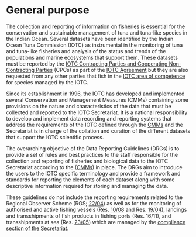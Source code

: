 # General purpose {#PurposeSection}

The collection and reporting of information on fisheries is essential for the conservation and sustainable management of tuna and tuna-like species in the Indian Ocean. Several datasets have been identified by the Indian Ocean Tuna Commission (IOTC) as instrumental in the monitoring of tuna and tuna-like fisheries and analysis of the status and trends of the populations and marine ecosystems that support them. These datasets must be reported by the [IOTC Contracting Parties and Cooperating Non-Contracting Parties](https://iotc.org/about-iotc/structure-commission) (CPCs) as part of the [IOTC Agreement](#iotcagreement) but they are also requested from any other parties that fish in the [IOTC area of competence](#iotcareaofcompetence) for species managed by the IOTC.

Since its establishment in 1996, the IOTC has developed and implemented several Conservation and Management Measures (CMMs) containing some provisions on the nature and characteristics of the data that must be collected and reported to the IOTC Secretariat. It is a national responsibility to develop and implement data recording and reporting systems that address the requirements of the IOTC defined through the [CMMs](#CMM) and the Secretariat is in charge of the collation and curation of the different datasets that support the IOTC scientific process. 

The overarching objective of the Data Reporting Guidelines (DRGs) is to provide a set of rules and best practices to the staff responsible for the collection and reporting of fisheries and biological data to the IOTC Secretariat according to the ([CMMs](#CMM)) in place. The DRGs aim to introduce the users to the IOTC specific terminology and provide a framework and standards for reporting the elements of each dataset along with some descriptive information required for storing and managing the data.

These guidelines do not include the reporting requirements related to the Regional Observer Scheme (ROS; [22/04](https://www.iotc.org/cmm/resolution-2204-regional-observer-scheme
)) as well as for the monitoring of authorised and active fishing vessels (Res. [10/08](https://www.iotc.org/cmm/resolution-1008-concerning-record-active-vessels-fishing-tunas-and-swordfish-iotc-area) and Res. [19/04](https://www.iotc.org/cmm/resolution-1904-concerning-iotc-record-vessels-authorised-operate-iotc-area-competence)), landings and transshipments of fish products in fishing ports (Res. 16/11), and transshipments at sea (Res. [23/05](https://iotc.org/cmm/resolution-2305-establishing-programme-transhipment-large-scale-fishing-vessels)) which are managed by the [compliance section of the Secretariat](https://iotc.org/compliance/reporting-templates).

<!--ROP is managed by compliance, ROS reporting requirements as well data management are not under Compliance-->